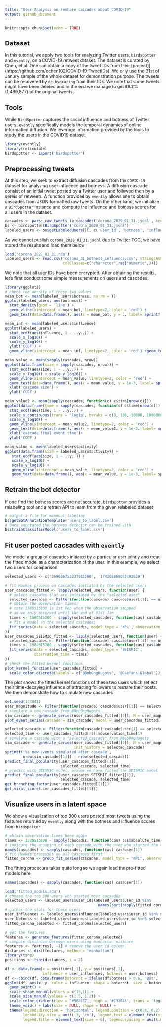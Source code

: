 ```yaml
---
title: "User Analysis on reshare cascades about COVID-19"
output: github_document
---
```


```r
knitr::opts_chunk$set(echo = TRUE)
```

## Dataset

In this tutorial, we apply two tools for analyzing Twitter users, `birdspotter` and `evently`, on a COVID-19 retweet dataset. The dataset is curated by Chen, et al. One can obtain a copy of the tweet IDs from their [project]](https://github.com/echen102/COVID-19-TweetIDs). We only use the 31st of Janury sample of the whole dataset for demonstration purpose. The tweets can be recovered by `de-hydrating` from their IDs. We note that some tweets might have been deleted and in the end we manage to get 69.2% (1,489,877) of the original tweets.

## Tools

While `BirdSpotter` captures the social influence and botness of Twitter users, `evently` specifically models the temporal dynamics of online information diffusion. We leverage information provided by the tools to study the users in the COVID19 dataset.
```r
library(evently)
library(reticulate)
birdspotter <- import('birdspotter')
```

## Preprocessing tweets

At this step, we seek to extract diffusion cascades from the `COVID-19` dataset for analyzing user influence and botness. A diffusion cascade consist of an initial tweet posted by a Twitter user and followed then by a sereis of retweets. A function provided by `evently` allows one to obtain cascades from JSON formatted raw tweets. On the other hand, we initialize a `BirdSpotter` instance and compute the influence and botness scores for all users in the dataset.
```r
cascades <- parse_raw_tweets_to_cascades('corona_2020_01_31.jsonl', keep_user = T, keep_absolute_time = T)
bs <- birdspotter$BirdSpotter('corona_2020_01_31.jsonl')
labeled_users <- bs$getLabeledUsers()[, c('user_id', 'botness', 'influence')]
```
As we cannot publish `corona_2020_01_31.jsonl` due to Twitter TOC, we have stored the results and load them below
```r
load('corona_2020_01_31.rda')
labeled_users <- read.csv('corona_31_botness_influence.csv', stringsAsFactors = F,
                          colClasses=c("character",rep("numeric",3)))
```
We note that all user IDs have been encrypted. After obtaining the results, let's first conduct some simple measurements on users and cascades.
```r
library(ggplot2)
# check the density of these two values
mean_bot <- mean(labeled_users$botness, na.rm = T)
ggplot(labeled_users, aes(botness)) +
  stat_density(geom = 'line') +
  geom_vline(xintercept = mean_bot, linetype=2, color = 'red') +
  geom_text(data=data.frame(), aes(x = mean_bot, y = 2, label= sprintf('mean: %s', round(mean_bot, 2))), color= 'red', angle=90, vjust=-0.11)

mean_inf <- mean(labeled_users$influence)
ggplot(labeled_users) +
  stat_ecdf(aes(influence, 1 - ..y..)) +
  scale_x_log10() +
  scale_y_log10() +
  ylab('CCDF') +
  geom_vline(xintercept = mean_inf, linetype=2, color = 'red') +geom_text(data=data.frame(), aes(x = mean_inf, y = 1e-3, label= sprintf('mean: %s', round(mean_inf, 2))), color= 'red', angle=90, vjust=-0.11)

mean_value <- mean(sapply(cascades, nrow))
ggplot(data.frame(size = sapply(cascades, nrow))) +
  stat_ecdf(aes(size, 1 - ..y..)) +
  scale_x_log10() + scale_y_log10() +
  geom_vline(xintercept = mean_value, linetype=2, color = 'red') +
  geom_text(data=data.frame(), aes(x = mean_value, y = 1e-3, label= sprintf('mean: %s', round(mean_value, 2))), color= 'red', angle=90, vjust=-0.11) +
  xlab('cascade size') +
  ylab('CCDF')

mean_value2 <- mean(sapply(cascades, function(c) c$time[nrow(c)]))
ggplot(data.frame(time = sapply(cascades, function(c) c$time[nrow(c)]))) +
  stat_ecdf(aes(time, 1 - ..y..)) +
  scale_x_continuous(trans = 'log1p', breaks = c(0, 100, 10000, 1000000), labels = c('0', '1e2', '1e4', '1e6')) +
  scale_y_log10() +
  geom_vline(xintercept = mean_value2, linetype=2, color = 'red') +
  geom_text(data=data.frame(), aes(x = mean_value2, y = 1e-3, label= sprintf('mean: %s', round(mean_value2, 2))), color= 'red', angle=90, vjust=-0.11) +
  xlab('cascade final event time')+
  ylab('CCDF')

mean_value <- mean(labeled_users$activity)
ggplot(data.frame(size = labeled_users$activity)) +
   stat_ecdf(aes(size, 1 - ..y..)) +
   scale_x_log10() +
   scale_y_log10() +
   geom_vline(xintercept = mean_value, linetype=2, color = 'red') +
   geom_text(data=data.frame(), aes(x = mean_value, y = 1e-3, label= sprintf('mean: %s', round(mean_value, 2))), color= 'red', angle=90, vjust=-0.11) + xlab('user activity')+ ylab('CCDF')
```

## Retrain the bot detector

If one find the botness scores are not accurate, `birdspotter` provides a relabeling tool and a retrain API to learn from the given relabeled dataset
```r
# output a file for mannual labeling
bs$getBotAnnotationTemplate('users_to_label.csv')
# Once annotated the botness detector can be trained with
bs$trainClassifierModel('users_to_label.csv')
```

## Fit user posted cacsades with `evently`
We model a group of cascades initiated by a particular user jointly and treat the fitted model as a characterization of the user. In this example, we select two users for comparison.
```r
selected_users <- c('369686755237813560', '174266868073402929')

# fit Hawkes process on cascades initiated by the selected users
user_cascades_fitted <- lapply(selected_users, function(user) {
  # select cascades that are initiated by the "selected_user"
  selected_cascades <- Filter(function(cascade) cascade$user[[1]] == user, cascades)
  # obtain the observation times;
  # note 1580515200 is 1st Feb when the observation stopped
  # as we only observed until the end of 31st Jan
  times <- 1580515200 - sapply(selected_cascades, function(cas) cas$absolute_time[1])
  # fit a model on the selected cascades;
  fit_series(data = selected_cascades, model_type = 'mPL', observation_time = times, cores = 10)
})
user_cascades_SEISMIC_fitted <- lapply(selected_users, function(user) {
  selected_cascades <- Filter(function(cascade) cascade$user[[1]] == user, cascades)
  times <- 1580515200 - sapply(selected_cascades, function(cas) cas$absolute_time[1])
  fit_series(data = selected_cascades, model_type = 'SEISMIC',
             observation_time = times)
})
# check the fitted kernel functions
plot_kernel_function(user_cascades_fitted) +
  scale_color_discrete(labels = c("@BobOngHugots", "@Jaefans_Global"))
```

The plot shows the fitted kernel functions of these two users which reflect their time-decaying influence of attracting followers to reshare their posts. We then demonstrate how to simulate new cascades
```r
set.seed(134841)
user_magnitude <- Filter(function(cascade) cascade$user[[1]] == selected_users[[1]], cascades)[[1]]$magnitude[1]
# simulate a new cascade from @BobOngHugots
sim_cascade <- generate_series(user_cascades_fitted[[1]], M = user_magnitude)
plot_event_series(cascade = sim_cascade, model = user_cascades_fitted[[1]])

selected_cascade <- Filter(function(cascade) cascade$user[1] == selected_users[[1]], cascades)[[1]]
selected_time <- user_cascades_fitted[[1]]$observation_time[1]
# simulate a cascade with a "selected_cascade" from @BobOngHugots
sim_cascade <- generate_series(user_cascades_fitted[[1]], M = user_magnitude,
                               init_history = selected_cascade)
sprintf('%s new events simulated after cascade',
        nrow(sim_cascade[[1]]) - nrow(selected_cascade))
predict_final_popularity(user_cascades_fitted[[1]],
                         selected_cascade, selected_time)
# predict with SEISMIC model, assume we have fitted the SEISMIC model
predict_final_popularity(user_cascades_SEISMIC_fitted[[1]],
                         selected_cascade, selected_time)
get_branching_factor(user_cascades_fitted[[1]])
get_viral_score(user_cascades_fitted[[1]])
```

## Visualize users in a latent space

We show a visualization of top 300 users posted most tweets using the features returned by `evently` along with the botness and influence scores from `birdspotter`.

```r
# obtain observation times here again
times <- 1580515200 - sapply(cascades, function(cas) cas$absolute_time[1])
# indicate the grouping of each cascade with the user who started the cascade
names(cascades) <- sapply(cascades, function(cas) cas$user[1])
# fit Hawkes processes on all cascades first
fitted_corona <- group_fit_series(cascades, model_type = 'mPL', observation_time = times)
```

The fitting procedure takes quite long so we again load the pre-fitted models here
```r
names(cascades) <- sapply(cascades, function(cas) cas$user[1])
```
```r
load('fitted_models.rda')
# choose the top 300 users who started most cacsades
selected_users <- labeled_users$user_id[labeled_users$user_id %in%
                                          names(sort(sapply(fitted_corona, length), decreasing = T)[seq(300)])]
# gather the stats for these users
user_influences <- labeled_users$influence[labeled_users$user_id %in% selected_users]
user_botness <- labeled_users$botness[labeled_users$user_id %in% selected_users]
fitted_corona_selected <- fitted_corona[selected_users]

# get the features
features <- generate_features(fitted_corona_selected)
# compute distances between users using manhattan distance
features <- features[, -1] # remove the user id column
distances <- dist(features, method = 'manhattan')
library(tsne)
positions <- tsne(distances, k = 2)

df <- data.frame(x = positions[,1], y = positions[,2],
                 influence = user_influences, botness = user_botness)
df <- cbind(df, data.frame(botornot = ifelse(df$botness > 0.6, 'Bot', 'Not Bot')))
ggplot(df, aes(x, y, color = influence, shape = botornot, size = botornot)) +
  geom_point() +
  scale_shape_manual(values = c(15,1)) +
  scale_size_manual(values = c(1.5, 1.2)) +
  scale_color_gradient(low = '#56B1F7', high = '#132B43', trans = 'log10') +
  theme_void() + labs(size = NULL, shape = NULL) +
  theme(legend.direction = 'horizontal', legend.position = c(0.8, 0.2),
        legend.key.size = unit(.3, 'cm'), legend.text = element_text(size = 6),
        legend.title = element_text(size = 6), legend.spacing = unit(.05, 'cm'))
```